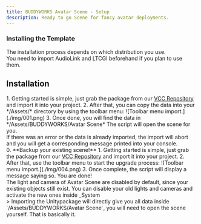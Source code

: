 ```yaml
---
title: BUDDYWORKS Avatar Scene - Setup
description: Ready to go Scene for fancy avatar deployments.
---
```


### Installing the Template
The installation process depends on which distribution you use.  
You need to import AudioLink and LTCGI beforehand if you plan to use them.  

## Installation
<Tabs>  
  <TabItem label="VCC - New Scene">
  	<Steps>
			1. Getting started is simple, just grab the package from our <a href="https://repo.buddyworks.wtf">VCC Repository</a> and import it into your project.  
			2. After that, you can copy the data into your */Assets/* directory by using the toolbar menu:  
			![Toolbar menu import.](./img/001.png)  
			3. Once done, you will find the data in */Assets/BUDDYWORKS/Avatar Scene*  
			The script will open the scene for you.
			<Aside> If there was an error or the data is already imported, the import will abort and you will get a corresponding message printed into your console.</Aside>
		</Steps>
 	</TabItem>
 	<TabItem label="VCC - Upgrade existing Scene">
 		<Steps>
 			0. **Backup your existing scene!**
 			1. Getting started is simple, just grab the package from our <a href="https://repo.buddyworks.wtf">VCC Repository</a> and import it into your project.  
 			2. After that, use the toolbar menu to start the upgrade process:
 			![Toolbar menu import.](./img/004.png)
 			3. Once complete, the script will display a message saying so. You are done!
 			<Aside> The light and camera of Avatar Scene are disabled by default, since your existing objects still exist. You can disable your old lights and cameras and activate the new ones inside _System</Aside>
 		</Steps>
 	</TabItem>
 	<TabItem label=".unitypackage">
	>	Importing the Unitypackage will directly give you all data inside `/Assets/BUDDYWORKS/Avatar Scene`, you will need to open the scene yourself.   
  That is basically it.
	</TabItem>
</Tabs>